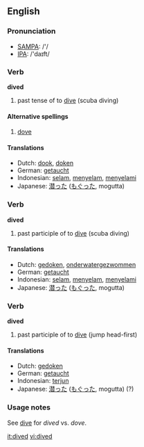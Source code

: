 ==English==

=== Pronunciation ===
*[[w:SAMPA|SAMPA]]: /'/
*[[w:IPA|IPA]]: /'daɪft/

=== Verb ===
'''dived'''

# past tense of to [[dive]] (scuba diving)

====Alternative spellings====
#{{US}} [[dove]]

==== Translations ====
*Dutch: [[dook]], [[doken]]
*German: [[getaucht]]
*Indonesian: [[selam]], [[selam|menyelam]], [[selam|menyelami]]
*Japanese: [[潜った]] ([[もぐった]], mogutta)

=== Verb ===
'''dived'''
# past participle of to [[dive]] (scuba diving)

==== Translations ====
*Dutch: [[gedoken]], [[onderwatergezwommen]]
*German: [[getaucht]]
*Indonesian: [[selam]], [[selam|menyelam]], [[selam|menyelami]]
*Japanese: [[潜った]] ([[もぐった]], mogutta)

=== Verb ===
'''dived'''
# past participle of to [[dive]] (jump head-first)

==== Translations ====
*Dutch: [[gedoken]]
*German: [[getaucht]]
*Indonesian: [[terjun]]
*Japanese: [[潜った]] ([[もぐった]], mogutta) (?)

=== Usage notes ===
See [[dive]] for ''dived'' vs. ''dove''.

[[it:dived]]
[[vi:dived]]
